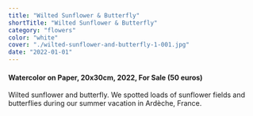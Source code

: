 ```yaml
---
title: "Wilted Sunflower & Butterfly"
shortTitle: "Wilted Sunflower & Butterfly"
category: "flowers"
color: "white"
cover: "./wilted-sunflower-and-butterfly-1-001.jpg"
date: "2022-01-01"
---
```

    
#### Watercolor on Paper, 20x30cm, 2022, For Sale (50 euros)
    
Wilted sunflower and butterfly. We spotted loads of sunflower fields and butterflies during our summer vacation in Ardèche, France.